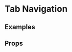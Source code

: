 
<Meta title="2 Pattern Library/1 Structure/Tab Navigation" component={TabNavigation} />

# Tab Navigation



## Examples 

<Preview>
    <Story name="LFF 2020 Strand Example 1">
        <div style={{
            padding: "5px",
            maxWidth: "1000px"
        }}>
            <TabNavigation tabs={demoTabs1} />
        </div>
    </Story>
    <Story name="LFF 2020 Strand Example 2">
        <div style={{
            padding: "5px",
            maxWidth: "1000px"
        }}>
            <TabNavigation tabs={demoTabs2} />
        </div>
    </Story>
    <Story name="LFF 2020 Strand Example 3">
        <div style={{
            padding: "5px",
            maxWidth: "1000px"
        }}>
            <TabNavigation tabs={demoTabs3} />
        </div>
    </Story>
</Preview>

## Props 

<Props of={TabNavigation} />

